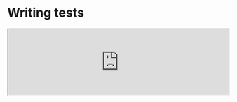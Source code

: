 
# Writing tests

<iframe
  width='100%'
  style={{
    aspectRatio: '16 / 9',
  }}
  src='https://www.youtube.com/embed/NmB18jfnGc0?si=E-gNtVeDlqqA7825'
  title='Writing Tests | Todo App with React, TypeScript, TDD | Frontend Hire'
  allow='accelerometer; autoplay; clipboard-write; encrypted-media; gyroscope; picture-in-picture; web-share'
  allowFullScreen
/>

Let us see where we are currently. Run the dev server and open the respective dev URL, as Vite shows in your browser.

<CustomCodeViewer>
```sh
npm run dev
```
</CustomCodeViewer>

Also, buckle up. This section is going to be a long ride.

## Render Test

As frontend developers, we find it easier to work with visible things. We already know that the component is visible in the browser.

But why do we even need to test it? Writing tests for this seems futile. Right now, the component is straightforward. But, as the component grows, it will become more complex and we cannot be sure that any new changes will not cause regressions.

So, writing tests to confirm our current behavior is a good idea. Let us write a test to verify that the input and button are rendering in the browser.

<Steps>

### Test Structure

Create a new `App.test.tsx` file in the `src` folder. This file will pretty much contain the tests for the entire App component.

<CustomCodeViewer filename="./src/App.test.tsx">
```tsx showLineNumbers {1-5} 
import { describe, test } from 'vitest';

describe('App', () => {
  test('should render input field and add button', () => {});
});
```
</CustomCodeViewer>

We previously wrote a sample test for the `sum` function. Every test should have a meaningful name. The test name should describe what the test is doing. In this case, we are testing if the App component renders the input field and the add button. (read more about [test API here](https://vitest.dev/api/#test))

Describe is used to group tests. It is not necessary to use describe, but it is good practice to group tests. It helps organize the tests and debug them. (read more about [describe API here](https://vitest.dev/api/#describe))

### Render Component for Testing

We need to render the component in the test. We can use the `render` function from `@testing-library/react` to render the component. (read more about [render API here](https://testing-library.com/docs/react-testing-library/api#render))

<CustomCodeViewer filename="./src/App.test.tsx">
```tsx showLineNumbers {2-3,7} 
import { describe, test } from 'vitest';
import { render } from '@testing-library/react';
import App from './App';

describe('App', () => {
  test('should render input field and add button', () => {
    render(<App />);
  });
});
```
</CustomCodeViewer>

### Query the DOM

We need to query the DOM to check if the input field and the button are present.

We can use various queries. In general, following the guidelines of RTL (read the [priority here](https://testing-library.com/docs/queries/about#priority)) for the query priority order is a good idea.

To summarise at a high level, we need to use the queries closest to the user. In our case:

- We'll use `getByRole` to query the input and the button.

<CustomCodeViewer filename="./src/App.test.tsx">
```tsx showLineNumbers {9-10} 
import { describe, expect, test } from 'vitest';
import { render, screen } from '@testing-library/react';
import App from './App';

describe('App', () => {
  test('should render input field and add button', () => {
    render(<App />);

    const input = screen.getByRole('textbox', { name: 'Add Task:' });
    const button = screen.getByRole('button', { name: 'Add' });
  });
});
```
</CustomCodeViewer>

### Assert

We have the elements. Now, we need to assert that they are present in the DOM. We can use the `expect` function from `vitest` to assert. (read more about [expect API here](https://vitest.dev/api/expect.html#expect))

And also, use the `toBeDefined` matcher to check if the element is defined. (read more about [toBeDefined matcher here](https://vitest.dev/api/expect.html#tobedefined))

<CustomCodeViewer filename="./src/App.test.tsx">
```tsx showLineNumbers {12-13} 
import { describe, expect, test } from 'vitest';
import { render, screen } from '@testing-library/react';
import App from './App';

describe('App', () => {
  test('should render input field and add button', () => {
    render(<App />);

    const input = screen.getByRole('textbox', { name: 'Add Task:' });
    const button = screen.getByRole('button', { name: 'Add' });

    expect(input).toBeDefined();
    expect(button).toBeDefined();
  });
});
```
</CustomCodeViewer>

### Run the Test

Now, run the test and see if it passes.

<CustomCodeViewer>
```sh
npm run test
```
</CustomCodeViewer>

The test should pass with an output like this:
![Test Pass](./assets/writing-tests-1.webp)

### Improving the Test

Now, `toBeDefined` is not the best matcher to use here. We can use `toBeInTheDocument` matcher from `@testing-library/jest-dom` to check if the element is present in the DOM. (read more about [toBeInTheDocument matcher here](https://testing-library.com/docs/queries/about#priority))

- Read [this StackOverflow answer here](https://stackoverflow.com/questions/73783371/difference-between-tobeinthedocument-and-tobedefined) to understand the difference between `toBeDefined` and `toBeInTheDocument`.

So, let us install `@testing-library/jest-dom` and use the `toBeInTheDocument` matcher.

<CustomCodeViewer>
```sh
npm install -D @testing-library/jest-dom
```
</CustomCodeViewer>

We will import the `vitest` compatible version of `@testing-library/jest-dom` from `@testing-library/jest-dom/vitest`. (read more about [vitest compatible version here](https://github.com/testing-library/jest-dom?tab=readme-ov-file#with-vitest))

And it would import the entire thing.

<CustomCodeViewer filename="./src/App.test.tsx">
```tsx showLineNumbers {3,12-13} 
import { describe, expect, test } from 'vitest';
import { render, screen } from '@testing-library/react';
import '@testing-library/jest-dom/vitest';
import App from './App';

describe('App', () => {
  test('should render input field and add button', () => {
    render(<App />);
    const input = screen.getByRole('textbox', { name: 'Add Task:' });
    const button = screen.getByRole('button', { name: 'Add' });

    expect(input).toBeInTheDocument();
    expect(button).toBeInTheDocument();
  });
});
```
</CustomCodeViewer>

Rerun the test, and it should pass.

The `jest-dom` import (line 3 in the above snippet) usually happens in a separate setup file for all the tests in our application. We will do that now as a good practice.

Create a new file, `setupTests.ts`, at the project's root and add the import.

<CustomCodeViewer filename="./setupTests.ts">
```ts showLineNumbers {1} 
import '@testing-library/jest-dom/vitest';
```
</CustomCodeViewer>

And remove the import from the test file.

<CustomCodeViewer filename="./src/App.test.tsx">
```tsx showLineNumbers {3} 
import { describe, expect, test } from 'vitest';
import { render, screen } from '@testing-library/react';
// removed the import from here
import App from './App';

describe('App', () => {
  test('should render input field and add button', () => {
    render(<App />);
    const input = screen.getByRole('textbox', { name: 'Add Task:' });
    const button = screen.getByRole('button', { name: 'Add' });

    expect(input).toBeInTheDocument();
    expect(button).toBeInTheDocument();
  });
});
```
</CustomCodeViewer>

We must also update our `vite.config.ts` to use this setup file. (read more about [setup files here](https://vitest.dev/config/#setupfiles))

<CustomCodeViewer filename="./vite.config.ts">
```tsx showLineNumbers {10} 
/// <reference types="vitest" />
import { defineConfig } from 'vite';
import react from '@vitejs/plugin-react';

// https://vitejs.dev/config/
export default defineConfig({
  plugins: [react()],
  test: {
    environment: 'jsdom',
    setupFiles: './setupTests.ts',
  },
});
```
</CustomCodeViewer>

Rerun the test, and it should pass. But you'll see an error related to TypeScript despite the test passing.
![TypeScript error](./assets/writing-tests-2.webp)

This error is because TypeScript does not include the `setupTests.ts` file in our project. Let's update our `tsconfig.json` to include this file.

<CustomCodeViewer filename="./tsconfig.json">
```json {5} 
{
  "compilerOptions": {
    /* Some of the options omitted for brevity */
  },
  "include": ["src", "./setupTests.ts"],
  "references": [{ "path": "./tsconfig.node.json" }]
}
```
</CustomCodeViewer>

Save the file, and the error should go away.

</Steps>

Great, we wrote our first test, which actually made sense to test. But we are not done yet. We need to test the functionality of the component further.

Before we move on, let us use an eslint plugin to help us write better tests. Install `eslint-plugin-testing-library` and `eslint-plugin-jest-dom` as dev dependencies. These plugins will help us write better tests.

<CustomCodeViewer>
```sh
npm install -D eslint-plugin-testing-library eslint-plugin-jest-dom
```
</CustomCodeViewer>

And let us add them to our `.eslintrc.cjs` file.

<CustomCodeViewer filename=".eslintrc.cjs">
```json {7-8} 
module.exports = {
  /* Rest of the options omitted for brevity */
  extends: [
    'eslint:recommended',
    'plugin:@typescript-eslint/recommended',
    'plugin:react-hooks/recommended',
    'plugin:jest-dom/recommended',
    'plugin:testing-library/react',
    'prettier',
  ],
  /* Rest of the options omitted for brevity */
};
```
</CustomCodeViewer>

## Testing the user interaction

Let us write a test to check if the user can add a task to the list.

<CustomCodeViewer filename="./src/App.test.tsx">
```tsx showLineNumbers {16} 
import { describe, expect, test } from 'vitest';
import { render, screen } from '@testing-library/react';

import App from './App';

describe('App', () => {
  test('should render input field and add button', () => {
    render(<App />);
    const input = screen.getByRole('textbox', { name: 'Add Task:' });
    const button = screen.getByRole('button', { name: 'Add' });

    expect(input).toBeInTheDocument();
    expect(button).toBeInTheDocument();
  });

  test('should add task to list when add button is clicked', () => {});
});
```
</CustomCodeViewer>

So, how can we test user interaction? If we look at the docs of `Testing Library`, you can see a section for `User Actions` under the `Core API` and a page for `Firing Events`. [Here's the exact link to the page](https://testing-library.com/docs/dom-testing-library/api-events).

Inputs are usually changed, and buttons are clicked. We pretty much end up with something like this:

<CustomCodeViewer filename="./src/App.test.tsx">
```tsx showLineNumbers {2, 17-23} 
import { describe, expect, test } from 'vitest';
import { render, screen, fireEvent } from '@testing-library/react';

import App from './App';

describe('App', () => {
  test('should render input field and add button', () => {
    render(<App />);
    const input = screen.getByRole('textbox', { name: 'Add Task:' });
    const button = screen.getByRole('button', { name: 'Add' });

    expect(input).toBeInTheDocument();
    expect(button).toBeInTheDocument();
  });

  test('should add task to list when add button is clicked', () => {
    const input = screen.getByRole('textbox', { name: 'Add Task:' });
    const button = screen.getByRole('button', { name: 'Add' });

    fireEvent.change(input, { target: { value: 'New Task' } });
    fireEvent.click(button);

    expect(screen.getByText('New Task')).toBeInTheDocument();
  });
});
```
</CustomCodeViewer>

Now, if you run your tests, they should be passing! But a couple of things are not good here.

- First, we still use the old rendered component from the previous test. This old component can cause issues if we are not careful. So, we need to render a new component again.

<CustomCodeViewer filename="./src/App.test.tsx">
```tsx showLineNumbers {17} 
import { describe, expect, test } from 'vitest';
import { render, screen, fireEvent } from '@testing-library/react';

import App from './App';

describe('App', () => {
  test('should render input field and add button', () => {
    render(<App />);
    const input = screen.getByRole('textbox', { name: 'Add Task:' });
    const button = screen.getByRole('button', { name: 'Add' });

    expect(input).toBeInTheDocument();
    expect(button).toBeInTheDocument();
  });

  test('should add task to list when add button is clicked', () => {
    render(<App />);

    const input = screen.getByRole('textbox', { name: 'Add Task:' });
    const button = screen.getByRole('button', { name: 'Add' });

    fireEvent.change(input, { target: { value: 'New Task' } });
    fireEvent.click(button);

    expect(screen.getByText('New Task')).toBeInTheDocument();
  });
});
```
</CustomCodeViewer>

You might try doing something like the above! But that will fail the tests with this error:
![Test Fail](./assets/writing-tests-3.webp)

The error might be intimidating at first, but it is constructive. It tells us that there are multiple elements with the exact text. This error happened because we did not `clean up` our first test's render. So, the second render had the first test's elements as well. So, we must clean up the first render and subsequent renders.

<CustomCodeViewer filename="./src/App.test.tsx">
```tsx showLineNumbers {1-2, 6} 
import { describe, expect, test, afterEach } from 'vitest';
import { render, screen, fireEvent, cleanup } from '@testing-library/react';

import App from './App';

afterEach(cleanup);

describe('App', () => {
  test('should render input field and add button', () => {
    render(<App />);
    const input = screen.getByRole('textbox', { name: 'Add Task:' });
    const button = screen.getByRole('button', { name: 'Add' });

    expect(input).toBeInTheDocument();
    expect(button).toBeInTheDocument();
  });

  test('should add task to list when add button is clicked', () => {
    render(<App />);

    const input = screen.getByRole('textbox', { name: 'Add Task:' });
    const button = screen.getByRole('button', { name: 'Add' });

    fireEvent.change(input, { target: { value: 'New Task' } });
    fireEvent.click(button);

    expect(screen.getByText('New Task')).toBeInTheDocument();
  });
});
```
</CustomCodeViewer>

Now, our ESLint rules would complain that:
`cleanup is performed automatically by your test runner, you don't need manual cleanups.`

You can read more about this here, figure out why, and find a solution. [Here's the link](https://testing-library.com/docs/react-testing-library/api#cleanup)

In short, ESLint assumes we have a global `afterEach` declared. But we do not! There are multiple ways to fix this issue. We will solve it by moving our clean-up logic to the global setup file.

<CustomCodeViewer filename="./setupTests.ts">
```ts showLineNumbers {2-3, 5} 
import '@testing-library/jest-dom/vitest';
import { cleanup } from '@testing-library/react';
import { afterEach } from 'vitest';

afterEach(cleanup);
```
</CustomCodeViewer>

And clean up our `./src/App.test.tsx` file

<CustomCodeViewer filename="./src/App.test.tsx">
```tsx showLineNumbers 
import { describe, expect, test } from 'vitest';
import { render, screen, fireEvent } from '@testing-library/react';

import App from './App';

describe('App', () => {
  test('should render input field and add button', () => {
    render(<App />);
    const input = screen.getByRole('textbox', { name: 'Add Task:' });
    const button = screen.getByRole('button', { name: 'Add' });

    expect(input).toBeInTheDocument();
    expect(button).toBeInTheDocument();
  });

  test('should add task to list when add button is clicked', () => {
    render(<App />);

    const input = screen.getByRole('textbox', { name: 'Add Task:' });
    const button = screen.getByRole('button', { name: 'Add' });

    fireEvent.change(input, { target: { value: 'New Task' } });
    fireEvent.click(button);

    expect(screen.getByText('New Task')).toBeInTheDocument();
  });
});
```
</CustomCodeViewer>

This change is also good because we are not repeating the same code in every test, and even if someone forgets to clean up, it will be taken care of.

Now, run the tests, and they should pass. But there is still a problem:

- To amplify the problem significantly, let us make the input field `readonly` and see if our tests still pass.

<CustomCodeViewer filename="./src/App.tsx">
```tsx showLineNumbers {10} 
// Rest of the code omitted for brevity

function App() {
  // Some of the code omitted for brevity

  return (
    <div>
      {/* Some of the code omitted for brevity */}
      <input
        readOnly
        id='task-input'
        value={taskName}
        onChange={(e) => setTaskName(e.target.value)}
      />
      {/* Some of the code omitted for brevity */}
    </div>
  );
}

// Rest of the code omitted for brevity
```
</CustomCodeViewer>

Our tests will still pass! But, we know that the user cannot type in the input field. What we have right now is a false positive.

We could have avoided this problem by testing user interaction differently. Even the docs recommend another library called `user-event` for testing user interaction. [Here's the link to the docs](https://testing-library.com/docs/user-event/intro)

Let us install `user-event` and use it in our tests.

<CustomCodeViewer>
```sh
npm install -D @testing-library/user-event
```
</CustomCodeViewer>

Since user interactions are asynchronous, we need to use `async`, `await`, and `waitFor` from `@testing-library/react` for the changes to take effect. (read more about [async methods](https://testing-library.com/docs/dom-testing-library/api-async))

<CustomCodeViewer filename="./src/App.test.tsx">
```tsx showLineNumbers {2-3, 18, 24-25, 27-29} 
import { describe, expect, test } from 'vitest';
import { render, screen, waitFor } from '@testing-library/react';
import userEvent from '@testing-library/user-event';

import App from './App';

describe('App', () => {
  test('should render input field and add button', () => {
    render(<App />);
    const input = screen.getByRole('textbox', { name: 'Add Task:' });
    const button = screen.getByRole('button', { name: 'Add' });

    expect(input).toBeInTheDocument();
    expect(button).toBeInTheDocument();
  });

  test('should add task to list when add button is clicked', async () => {
    const user = userEvent.setup();
    render(<App />);

    const input = screen.getByRole('textbox', { name: 'Add Task:' });
    const button = screen.getByRole('button', { name: 'Add' });

    await user.type(input, 'New Task');
    await user.click(button);

    await waitFor(() => {
      expect(screen.getByText('New Task')).toBeInTheDocument();
    });
  });
});
```
</CustomCodeViewer>

Our tests **should fail**. Because we are using `readOnly` on the input field, remove the `readOnly` prop from the input field and rerun the tests.

<CustomCodeViewer filename="./src/App.tsx">
```tsx showLineNumbers 
// Rest of the code omitted for brevity

function App() {
  // Some of the code omitted for brevity

  return (
    <div>
      {/* Some of the code omitted for brevity */}
      <input
        id='task-input'
        value={taskName}
        onChange={(e) => setTaskName(e.target.value)}
      />
      {/* Some of the code omitted for brevity */}
    </div>
  );
}

// Rest of the code omitted for brevity
```
</CustomCodeViewer>

Our tests should pass now. We also have a more robust test for user interaction.

Now, we have made a decent amount of progress on tests. Remember where we left our actual business logic? In the next section, let us return to that with `TDD` (Test Driven Development).

At this point, your code should be a good match to the branch of the repository: [5-writing-tests](https://github.com/Frontend-Hire/todo-app-react-tdd-typescript/tree/5-writing-tests)